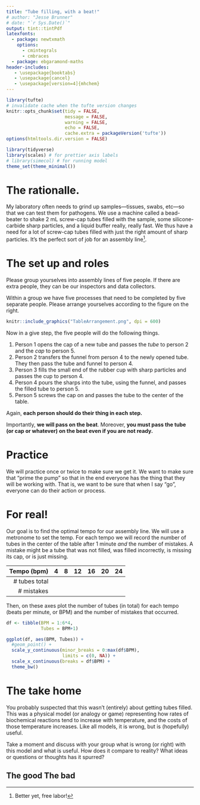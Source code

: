 ```yaml
---
title: "Tube filling, with a beat!"
# author: "Jesse Brunner"
# date: "`r Sys.Date()`"
output: tint::tintPdf
latexfonts:
  - package: newtxmath
    options: 
      - cmintegrals
      - cmbraces
  - package: ebgaramond-maths
header-includes:
   - \usepackage{booktabs}
   - \usepackage{cancel}
   - \usepackage[version=4]{mhchem}
---
```


```r
library(tufte)
# invalidate cache when the tufte version changes
knitr::opts_chunk$set(tidy = FALSE, 
                      message = FALSE, 
                      warning = FALSE,
                      echo = FALSE,
                      cache.extra = packageVersion('tufte'))
options(htmltools.dir.version = FALSE)
```

```r
library(tidyverse)
library(scales) # for prettier axis labels
# library(simecol) # for running model 
theme_set(theme_minimal())
```

# The rationalle. 
My laboratory often needs to grind up samples---tissues, swabs, etc---so that we can test them for pathogens. We use a machine called a bead-beater to shake 2 mL screw-cap tubes filled with the sample, some silicone-carbide sharp particles, and a liquid buffer really, really fast. We thus have a need for a lot of screw-cap tubes filled with just the right amount of sharp particles. It's the perfect sort of job for an assembly line^[Better yet, free labor!]. 

# The set up and roles

Please group yourselves into assembly lines of five people. If there are extra people, they can be our inspectors and data collectors. 

Within a group we have five processes that need to be completed by five separate people. Please arrange yourselves according to the figure on the right.

```r
knitr::include_graphics("TableArrangement.png", dpi = 600)
```

Now in a give step, the five people will do the following things. 

1.  Person 1 opens the cap of a new tube and passes the _tube_ to person 2 and the _cap_ to person 5.  
2.  Person 2 transfers the funnel from person 4 to the newly opened tube. They then pass the tube and funnel to person 4.
3.  Person 3 fills the small end of the rubber cup with sharp particles and passes the cup to person 4.  
4.  Person 4 pours the sharps into the tube, using the funnel, and passes the filled tube to person 5.  
5.  Person 5 screws the cap on and passes the tube to the center of the table. 

Again, **each person should do their thing in each step.** 

Importantly, **we will pass on the beat**. Moreover, **you must pass the tube (or cap or whatever) on the beat even if you are not ready.**

# Practice

We will practice once or twice to make sure we get it. We want to make sure that "prime the pump" so that in the end everyone has the thing that they will be working with. That is, we want to be sure that when I say "go", everyone can do their action or process. 

# For real!

Our goal is to find the optimal tempo for our assembly line. We will use a metronome to set the temp. For each tempo we will record the number of tubes in the center of the table after 1 minute _and_ the number of mistakes. A mistake might be a tube that was not filled, was filled incorrectly, is missing its cap, or is just missing. 

|   Tempo (bpm) | 4 | 8 | 12 | 16 | 20 | 24 |
|--------------:|:-:|:-:|:--:|:--:|:--:|----|
| # tubes total |   |   |    |    |    |    |
| # mistakes    |   |   |    |    |    |    |


Then, on these axes plot the number of tubes (in total) for each tempo (beats per minute, or BPM) and the number of mistakes that occurred.
```r
df <- tibble(BPM = 1:6*4, 
             Tubes = BPM+1)

ggplot(df, aes(BPM, Tubes)) + 
  #geom_point() + 
  scale_y_continuous(minor_breaks = 0:max(df$BPM), 
                     limits = c(0, NA)) + 
  scale_x_continuous(breaks = df$BPM) + 
  theme_bw()
```

# The take home

You probably suspected that this wasn't (entirely) about getting tubes filled. This was a physical model (or analogy or game) representing how rates of biochemical reactions tend to increase with temperature, and the costs of those temperature increases. Like all models, it is wrong, but is (hopefully) useful. 

Take a moment and discuss with your group what is wrong (or right) with this model and what is useful. How does it compare to reality? What ideas or questions or thoughts has it spurred?

## The good \hspace{5cm} The bad
